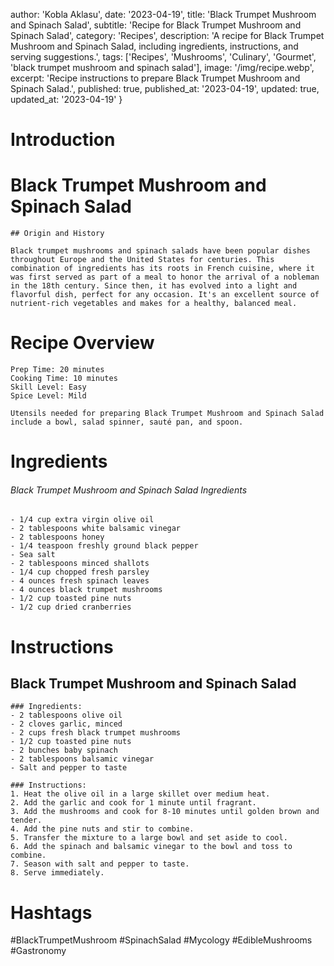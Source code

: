 
  author: 'Kobla Aklasu',
  date: '2023-04-19',
  title: 'Black Trumpet Mushroom and Spinach Salad',
  subtitle: 'Recipe for Black Trumpet Mushroom and Spinach Salad',
  category: 'Recipes',
  description: 'A recipe for Black Trumpet Mushroom and Spinach Salad, including ingredients, instructions, and serving suggestions.',
  tags: ['Recipes', 'Mushrooms', 'Culinary', 'Gourmet', 'black trumpet mushroom and spinach salad'],
  image: '/img/recipe.webp',
  excerpt: 'Recipe instructions to prepare Black Trumpet Mushroom and Spinach Salad.',
  published: true,
  published_at: '2023-04-19',
  updated: true,
  updated_at: '2023-04-19'
}


  # Introduction

# Black Trumpet Mushroom and Spinach Salad
    
    ## Origin and History
    
    Black trumpet mushrooms and spinach salads have been popular dishes throughout Europe and the United States for centuries. This combination of ingredients has its roots in French cuisine, where it was first served as part of a meal to honor the arrival of a nobleman in the 18th century. Since then, it has evolved into a light and flavorful dish, perfect for any occasion. It's an excellent source of nutrient-rich vegetables and makes for a healthy, balanced meal.

# Recipe Overview

    Prep Time: 20 minutes  
    Cooking Time: 10 minutes  
    Skill Level: Easy  
    Spice Level: Mild  
    
    Utensils needed for preparing Black Trumpet Mushroom and Spinach Salad include a bowl, salad spinner, sauté pan, and spoon.

# Ingredients

###### Black Trumpet Mushroom and Spinach Salad Ingredients
    - 1/4 cup extra virgin olive oil
    - 2 tablespoons white balsamic vinegar
    - 2 tablespoons honey
    - 1/4 teaspoon freshly ground black pepper
    - Sea salt
    - 2 tablespoons minced shallots
    - 1/4 cup chopped fresh parsley
    - 4 ounces fresh spinach leaves
    - 4 ounces black trumpet mushrooms 
    - 1/2 cup toasted pine nuts
    - 1/2 cup dried cranberries

# Instructions

## Black Trumpet Mushroom and Spinach Salad 
    
    ### Ingredients:
    - 2 tablespoons olive oil 
    - 2 cloves garlic, minced 
    - 2 cups fresh black trumpet mushrooms 
    - 1/2 cup toasted pine nuts 
    - 2 bunches baby spinach 
    - 2 tablespoons balsamic vinegar 
    - Salt and pepper to taste 
    
    ### Instructions: 
    1. Heat the olive oil in a large skillet over medium heat. 
    2. Add the garlic and cook for 1 minute until fragrant. 
    3. Add the mushrooms and cook for 8-10 minutes until golden brown and tender. 
    4. Add the pine nuts and stir to combine. 
    5. Transfer the mixture to a large bowl and set aside to cool. 
    6. Add the spinach and balsamic vinegar to the bowl and toss to combine. 
    7. Season with salt and pepper to taste. 
    8. Serve immediately.

# Hashtags

#BlackTrumpetMushroom #SpinachSalad #Mycology #EdibleMushrooms #Gastronomy



